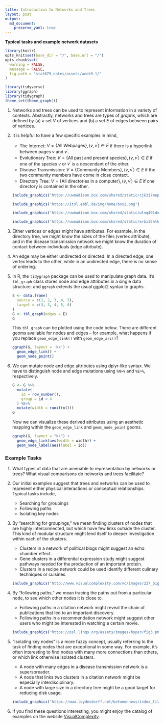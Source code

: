 ```yaml
---
title: Introduction to Networks and Trees
layout: post
output: 
  md_document:
    preserve_yaml: true
---
```


__Typical tasks and example network datasets__

```r
library(knitr)
opts_knit$set(base_dir = "/", base.url = "/")
opts_chunk$set(
  warning = FALSE, 
  message = FALSE,
  fig.path = "stat679_notes/assets/week9-1/"
)
```

```r
library(tidyverse)
library(ggraph)
library(tidygraph)
theme_set(theme_graph())
```

1. Networks and trees can be used to represent information in a variety of
contexts. Abstractly, networks and trees are types of *graphs*, which are
defined by (a) a set $V$ of vertices and (b) a set $E$ of edges between pairs of
vertices.

1. It is helpful to have a few specific examples in mind,

	* The Internet: $V = \{\text{All Webpages}\}, \left(v, v^{\prime}\right) \in E$
	if there is a hyperlink between pages $v$ and $v^{\prime}$.
	* Evolutionary Tree: $V = \{\text{All past and present species}\}, \left(v,
	v^{\prime}\right) \in E$ if one of the species $v$ or $v^{\prime}$ is a
	descendant of the other.
	* Disease Transmission: $V = \{\text{Community Members}\}, \left(v,
	v^{\prime}\right) \in E$ if the two community members have come in close
	contact.
	* Directory Tree: $V = \{\text{All directories in a computer}\}, \left(v,
	v^{\prime}\right) \in E$ if one directory is contained in the other.
	
    ```r
    include_graphics("https://uwmadison.box.com/shared/static/cjk3i7mephlyguka9y5h1d40uy9rhdk2.png")
    ```
    	
    ```r
    include_graphics("https://itol.embl.de/img/home/box2.png")
    ```
    	
    ```r
    include_graphics("https://uwmadison.box.com/shared/static/wlnq401dxdd9pwdtg0ewgnhx7w9nzwbp.png")
    ```
    	
    ```r
    include_graphics("https://uwmadison.box.com/shared/static/erbi39htkgzndhxh8yhvcoq3imfkxdca.png")
    ```
   
1. Either vertices or edges might have attributes. For example, in the directory
tree, we might know the sizes of the files (vertex attribute), and in the
disease transmission network we might know the duration of contact between
individuals (edge attribute).

1. An edge may be either undirected or directed. In a directed edge, one vertex
leads to the other, while in an undirected edge, there is no sense of ordering.

1. In R, the `tidygraph` package can be used to manipulate graph data. It's
`tbl_graph` class stores node and edge attributes in a single data structure.
and `ggraph` extends the usual ggplot2 syntax to graphs.

    ```r
    E <- data.frame(
      source = c(1, 2, 3, 4, 5),
      target = c(3, 3, 4, 5, 6)
    )
    G <- tbl_graph(edges = E)
    G
    ```
    
    This `tbl_graph` can be plotted using the code below. There are different geoms
    available for nodes and edges -- for example, what happens if you replace
    `geom_edge_link()` with `geom_edge_arc()`?
    
    ```r
    ggraph(G, layout = 'kk') + 
      geom_edge_link() +
      geom_node_point()
    ```
  
1. We can mutate node and edge attributes using dplyr-like syntax. We have to
distinguish node and edge mutations using `%N>%` and `%E>%`, respectively.

    ```r
    G <- G %>%
      mutate(
        id = row_number(),
        group = id < 4
      ) %E>%
      mutate(width = runif(n()))
    G
    ```
    
    Now we can visualize these derived attributes using an aesthetic mapping within
    the `geom_edge_link` and `geom_node_point` geoms.
    
    ```r
    ggraph(G, layout = "kk") +
      geom_edge_link(aes(width = width)) +
      geom_node_label(aes(label = id))
    ```
    
### Example Tasks

1. What types of data that are amenable to representation by networks or trees?
What visual comparisons do networks and trees facilitate?

1. Our initial examples suggest that trees and networks can be used to represent
either physical interactions or conceptual relationships. Typical tasks include,

	* Searching for groupings
	* Following paths
	* Isolating key nodes
	
1. By "searching for groupings," we mean finding clusters of nodes that are
highly interconnected, but which have few links outside the cluster. This kind
of modular structure might lend itself to deeper investigation within each of
the clusters.

	* Clusters in a network of political blogs might suggest an echo chamber effect.
	* Gene clusters in a differential expression study might suggest pathways
	needed for the production of an important protein.
	* Clusters in a recipe network could be used identify different culinary
	techniques or cuisines.

    ```r
    include_graphics("http://www.visualcomplexity.com/vc/images/227_big02.jpg")
    ```
    	
1. By "following paths," we mean tracing the paths out from a particular node,
to see which other nodes it is close to.

	* Following paths in a citation network might reveal the chain of publications
	that led to an important discovery.
	* Following paths in a recommendation network might suggest other users who
	might be interested in watching a certain movie.
    	
    ```r
    include_graphics("https://psl.linqs.org/assets/images/hyper/fig3.png")
    ```
	
1. "Isolating key nodes" is a more fuzzy concept, usually referring to the task
of finding nodes that are exceptional in some way. For example, it’s often
interesting to find nodes with many more connections than others, or which link
otherwise isolated clusters.

	* A node with many edges in a disease transmission network is a superspreader.
	* A node that links two clusters in a citation network might be especially
	interdisciplinary.
	* A node with large size in a directory tree might be a good target for
	reducing disk usage.
    	
    ```r
    include_graphics("https://www.leydesdorff.net/betweenness/index_files/image008.jpg")
    ```
  	
1. If you find these questions interesting, you might enjoy the catalog of
examples on the website [VisualComplexity](http://www.visualcomplexity.com/vc/).
